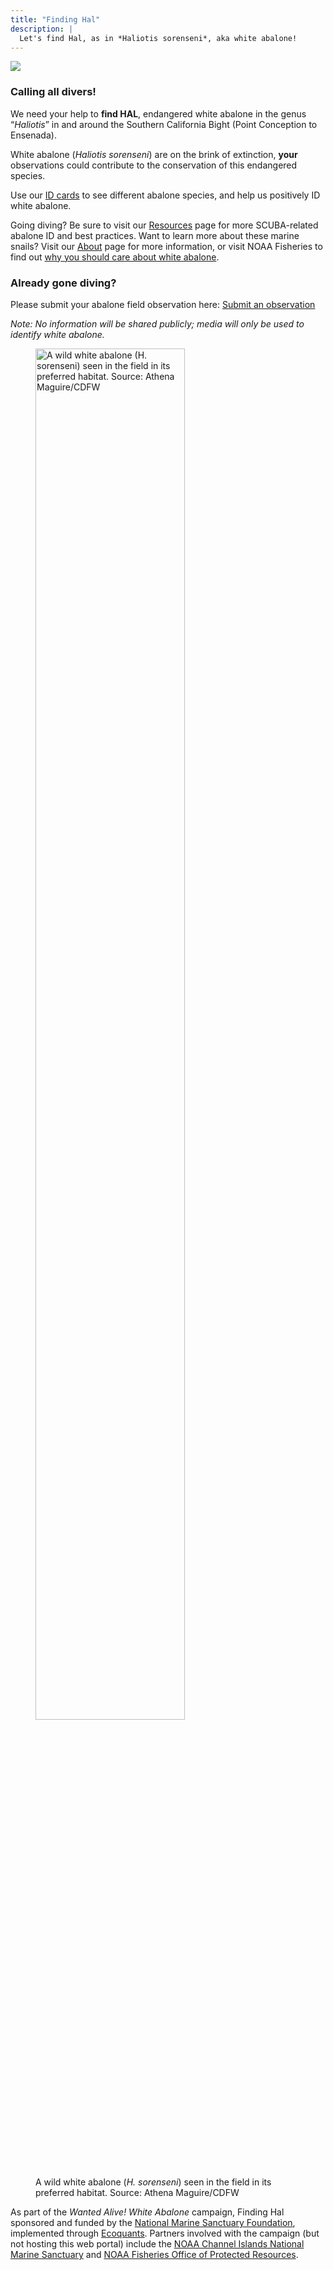 ```yaml
---
title: "Finding Hal"
description: |
  Let's find Hal, as in *Haliotis sorenseni*, aka white abalone!
---
```

![](./images/banner.jpg)


### Calling all divers!

We need your help to **find HAL**, endangered
white abalone in the genus "*Haliotis*" in and around the Southern California Bight (Point Conception to Ensenada).

White abalone (*Haliotis sorenseni*) are on the brink of extinction, **your** observations could contribute to the conservation of this endangered species.

Use our [ID cards](cards.html) to see different abalone species, and help us positively ID white abalone. 

Going diving? Be sure to visit our [Resources](resources.html) page for more SCUBA-related abalone ID and best practices. Want to learn more about these marine snails? Visit our [About](about.html) page for more information, or visit NOAA Fisheries to find out [why you should care about white abalone](https://www.fisheries.noaa.gov/feature-story/white-abalone-why-you-should-care-about-critter). 


### Already gone diving? {#submit}

Please submit your abalone field observation here: 
<a
class="btn btn-primary fa fa-paper-plane"
href="https://forms.gle/7ES7mD9mbVvvCtKX9" target="_blank"> Submit an observation</a>

*Note: No information will be shared publicly; media will only be used to identify white abalone.*

![A wild white abalone (*H. sorenseni*) seen in the field in its preferred habitat. Source: Athena Maguire/CDFW](./images/wild_white.jpg){width=75%}


As part of the *Wanted Alive! White Abalone* campaign, Finding Hal sponsored and funded by the [National Marine Sanctuary Foundation](https://marinesanctuary.org/), implemented through [Ecoquants](https://ecoquants.com/). Partners involved with the campaign (but not hosting this web portal) include the [NOAA Channel Islands National Marine Sanctuary](http://channelislands.noaa.gov/) and [NOAA Fisheries Office of Protected Resources](https://www.fisheries.noaa.gov/about/office-protected-resources).